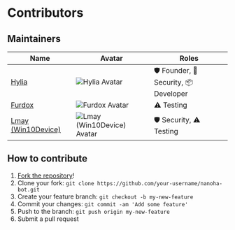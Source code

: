 # Contributors

## Maintainers

| Name | Avatar | Roles |
| ---- | ------ | ----- |
| [Hylia](https://github.com/0xhylia) | ![Hylia Avatar](https://www.goddessanime.com/api/user/547923574833545226/avatar) | 🛡️ Founder, 👑 Security, 📦 Developer |
| [Furdox](https://github.com/Furdox) | ![Furdox Avatar](https://www.goddessanime.com/api/user/670459646284398615/avatar) | ⚠️ Testing |
| [Lmay (Win10Device)](https://github.com/win10Device) | ![Lmay (Win10Device) Avatar](https://www.goddessanime.com/api/user/827683263040192512/avatar) | 🛡️ Security, ⚠️ Testing |


## How to contribute

1. [Fork the repository](https://github.com/LabsStar/nanoha-bot/fork)!
2. Clone your fork: `git clone https://github.com/your-username/nanoha-bot.git`
3. Create your feature branch: `git checkout -b my-new-feature`
4. Commit your changes: `git commit -am 'Add some feature'`
5. Push to the branch: `git push origin my-new-feature`
6. Submit a pull request